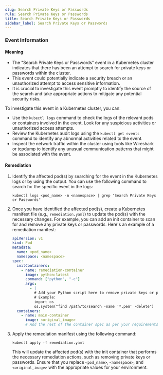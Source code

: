 ```yaml
--- 
slug: Search Private Keys or Passwords
rule: Search Private Keys or Passwords
title: Search Private Keys or Passwords
sidebar_label: Search Private Keys or Passwords
---
```

                   


### Event Information

#### Meaning

- The "Search Private Keys or Passwords" event in a Kubernetes cluster indicates that there has been an attempt to search for private keys or passwords within the cluster.
- This event could potentially indicate a security breach or an unauthorized attempt to access sensitive information.
- It is crucial to investigate this event promptly to identify the source of the search and take appropriate actions to mitigate any potential security risks.

To investigate this event in a Kubernetes cluster, you can:
- Use the `kubectl logs` command to check the logs of the relevant pods or containers involved in the event. Look for any suspicious activities or unauthorized access attempts.
- Review the Kubernetes audit logs using the `kubectl get events` command to identify any abnormal activities related to the event.
- Inspect the network traffic within the cluster using tools like Wireshark or tcpdump to identify any unusual communication patterns that might be associated with the event.

#### Remediation

1. Identify the affected pod(s) by searching for the event in the Kubernetes logs or by using the output. You can use the following command to search for the specific event in the logs:

   ```shell
   kubectl logs <pod_name> -n <namespace> | grep "Search Private Keys or Passwords"
   ```

2. Once you have identified the affected pod(s), create a Kubernetes manifest file (e.g., `remediation.yaml`) to update the pod(s) with the necessary changes. For example, you can add an init container to scan for and remove any private keys or passwords. Here's an example of a remediation manifest:

   ```yaml
   apiVersion: v1
   kind: Pod
   metadata:
     name: <pod_name>
     namespace: <namespace>
   spec:
     initContainers:
       - name: remediation-container
         image: python:latest
         command: ["python", "-c"]
         args:
           - |
             # Add your Python script here to remove private keys or passwords
             # Example:
             import os
             os.system("find /path/to/search -name '*.pem' -delete")
     containers:
       - name: main-container
         image: <original_image>
         # Add the rest of the container spec as per your requirements
   ```

3. Apply the remediation manifest using the following command:

   ```shell
   kubectl apply -f remediation.yaml
   ```

   This will update the affected pod(s) with the init container that performs the necessary remediation actions, such as removing private keys or passwords. Ensure that you replace `<pod_name>`, `<namespace>`, and `<original_image>` with the appropriate values for your environment.

 